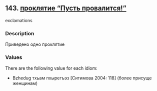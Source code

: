 ## 143. <a href =  'https://agricolamz.github.io/The_Circassian_Isoglosses_Database/143.html'>проклятие "Пусть провалится!"</a>
exclamations

### Description

Приведено одно проклятие

### Values
There are the following value for each idiom:

* Bzhedug  тхьам пхырегъэз [Ситимова 2004: 118] (более присуще женщинам)

